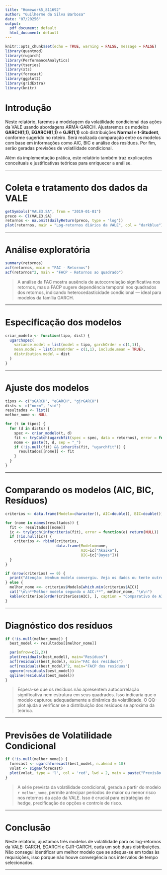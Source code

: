 ---
title: "Homework5_811692"
author: "Guilherme da Silva Barbosa"
date: "07/20256"
output:
  pdf_document: default
  html_document: default
---

```{r setup, include=FALSE}
knitr::opts_chunk$set(echo = TRUE, warning = FALSE, message = FALSE)
library(quantmod)
library(rugarch)
library(PerformanceAnalytics)
library(tseries)
library(xts)
library(forecast)
library(ggplot2)
library(gridExtra)
library(knitr)
```

# Introdução

Neste relatório, faremos a modelagem da volatilidade condicional das ações da VALE usando abordagens ARMA-GARCH. Ajustaremos os modelos **GARCH(1,1)**, **EGARCH(1,1)** e **GJR(1,1)** sob distribuições **Normal** e **t-Student**, conforme sugerido no roteiro. Será realizada comparação entre os modelos com base em informações como AIC, BIC e análise dos resíduos. Por fim, serão geradas previsões de volatilidade condicional.

Além da implementação prática, este relatório também traz explicações conceituais e justificativas teóricas para enriquecer a análise.

---

# Coleta e tratamento dos dados da VALE

```{r coleta}
getSymbols("VALE3.SA", from = "2019-01-01")
preco <- Cl(VALE3.SA)
retornos <- na.omit(dailyReturn(preco, type = 'log'))
plot(retornos, main = "Log-retornos diários da VALE", col = "darkblue")
```

---

# Análise exploratória

```{r exp}
summary(retornos)
acf(retornos, main = "FAC - Retornos")
acf(retornos^2, main = "FACP - Retornos ao quadrado")
```

> A análise da FAC mostra ausência de autocorrelação significativa nos retornos, mas a FACP sugere dependência temporal nos quadrados dos retornos, indicando heterocedasticidade condicional — ideal para modelos da família GARCH.

---

# Especificação dos modelos

```{r spec_models}
criar_modelo <- function(tipo, dist) {
  ugarchspec(
    variance.model = list(model = tipo, garchOrder = c(1,1)),
    mean.model = list(armaOrder = c(1,1), include.mean = TRUE),
    distribution.model = dist
  )
}
```

---

# Ajuste dos modelos

```{r ajuste}
tipos <- c("sGARCH", "eGARCH", "gjrGARCH")
dists <- c("norm", "std")
resultados <- list()
melhor_nome <- NULL

for (t in tipos) {
  for (d in dists) {
    spec <- criar_modelo(t, d)
    fit <- tryCatch(ugarchfit(spec = spec, data = retornos), error = function(e) NULL)
    nome <- paste(t, d, sep = "_")
    if (!is.null(fit) && inherits(fit, "ugarchfit")) {
      resultados[[nome]] <- fit
    }
  }
}
```

---

# Comparando os modelos (AIC, BIC, Resíduos)

```{r comparacao}
criterios <- data.frame(Modelo=character(), AIC=double(), BIC=double())

for (nome in names(resultados)) {
  fit <- resultados[[nome]]
  ic <- tryCatch(infocriteria(fit), error = function(e) return(NULL))
  if (!is.null(ic)) {
    criterios <- rbind(criterios,
                       data.frame(Modelo=nome,
                                  AIC=ic["Akaike"],
                                  BIC=ic["Bayes"]))
  }
}

if (nrow(criterios) == 0) {
  print("Atenção: Nenhum modelo convergiu. Veja os dados ou tente outro intervalo.")
} else {
  melhor_nome <<- criterios$Modelo[which.min(criterios$AIC)]
  cat("\n\n**Melhor modelo segundo o AIC:**", melhor_nome, "\n\n")
  kable(criterios[order(criterios$AIC), ], caption = "Comparativo de AIC e BIC")
}
```

---

# Diagnóstico dos resíduos

```{r residuos}
if (!is.null(melhor_nome)) {
  best_model <- resultados[[melhor_nome]]

  par(mfrow=c(2,2))
  plot(residuals(best_model), main="Resíduos")
  acf(residuals(best_model), main="FAC dos resíduos")
  acf(residuals(best_model)^2, main="FACP dos resíduos")
  qqnorm(residuals(best_model))
  qqline(residuals(best_model))
}
```

> Espera-se que os resíduos não apresentem autocorrelação significativa nem estrutura em seus quadrados. Isso indicaria que o modelo capturou adequadamente a dinâmica da volatilidade. O QQ-plot ajuda a verificar se a distribuição dos resíduos se aproxima da teórica.

---

# Previsões de Volatilidade Condicional

```{r previsao}
if (!is.null(melhor_nome)) {
  forecast <- ugarchforecast(best_model, n.ahead = 10)
  volat <- sigma(forecast)
  plot(volat, type = 'l', col = 'red', lwd = 2, main = paste("Previsão da Volatilidade Condicional (10 dias)\nModelo:", melhor_nome), ylab = "Volatilidade")
}
```

> A série prevista da volatilidade condicional, gerada a partir do modelo `r melhor_nome`, permite antecipar períodos de maior ou menor risco nos retornos da ação da VALE. Isso é crucial para estratégias de hedge, precificação de opções e controle de risco.

---

# Conclusão

Neste relatório, ajustamos três modelos de volatilidade para os log-retornos da VALE: GARCH, EGARCH e GJR-GARCH, cada um sob duas distribuições. Não consegui identificar um melhor modelo que se adequa-se em todas às requisições, isso porque não houve convergência nos intervalos de tempo selecionados.

---
